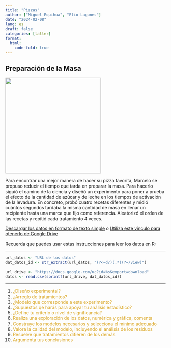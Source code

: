 ```yaml
---
title: "Pizzas"
author: ["Miguel Equihua", "Elio Lagunes"]
date: "2024-02-08"
lang: es
draft: false
categories: [taller]
format:
  html:
    code-fold: true
---
```


## Preparación de la Masa

![](pizza-masa.jpg){width="300"}

Para encontrar una mejor manera de hacer su pizza favorita, Marcelo se propuso reducir el tiempo que tarda en preparar la masa. Para hacerlo siguió el camino de la ciencia y diseñó un experimento para poner a prueba el efecto de la cantidad de azúcar y de leche en los tiempos de activación de la levadura. En concreto, probó cuatro recetas diferentes y midió cuántos segundos tardaba la misma cantidad de masa en llenar un recipiente hasta una marca que fijo como referencia. Aleatorizó el orden de las recetas y repitió cada tratamiento 4 veces.

[Descargar los datos en formato de texto simple](masa-para-pizza.txt)
o
[Utiliza este vínculo para otenerlo de Google Drive](https://drive.google.com/file/d/1uVUOqwobv67E5xTsSSxjg9f9qypW-aIS/view?usp=sharing)

Recuerda que puedes usar estas instrucciones para leer los datos en R:

-------------------------------

```r
url_datos <- "URL de los datos"
dat_datos_id <- str_extract(url_datos, "(?<=d/)(.*)(?=/view)")

url_drive <- "https://docs.google.com/uc?id=%s&export=download" 
datos <- read.csv(sprintf(url_drive, dat_datos_id)) 

```

--------------------

1.  [¿Diseño experimental?]{style="color:GoldenRod"}
2.  [¿Arreglo de tratamientos?]{style="color:GoldenRod"}
3.  [¿Modelo que corresponde a este experimento?]{style="color:GoldenRod"}
4.  [¿Supuestos qe harás para apoyar tu análisis estadístico?]{style="color:GoldenRod"}
5.  [¿Define tu criterio o nivel de significancia?]{style="color:GoldenRod"}
6.  [Realiza una exploración de los datos, numérica y gráfica, comenta]{style="color:GoldenRod"}
7.  [Construye los modelos necesarios y selecciona el mínimo adecuado]{style="color:GoldenRod"}
8.  [Valora la calidad del modelo, incluyendo el análisis de los residuos]{style="color:GoldenRod"}
9.  [Resuelve que tratamientos difieren de los demás]{style="color:GoldenRod"}
10. [Argumenta tus conclusiones]{style="color:GoldenRod"}
